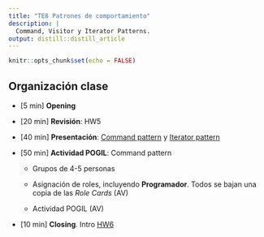 ```yaml
---
title: "TE8 Patrones de comportamiento"
description: |
  Command, Visitor y Iterator Patterns.
output: distill::distill_article
---
```


```r
knitr::opts_chunk$set(echo = FALSE)
```

## Organización clase

-   [5 min] **Opening**

-   [20 min] **Revisión**: HW5

-   [40 min] **Presentación**: [Command pattern](slides/TE8_1_command.html) y [Iterator pattern](slides/TE8_2_iterator.html)

-   [50 min] **Actividad POGIL**: Command pattern

    -   Grupos de 4-5 personas

    -   Asignación de roles, incluyendo **Programador**. Todos se bajan una copia de las *Role Cards* (AV)

    -   Actividad POGIL (AV)

-   [10 min] **Closing**. Intro [HW6](hw6.html) 

